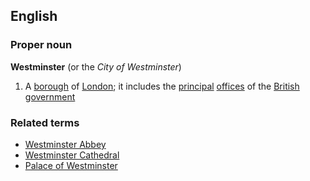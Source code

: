 ==English==
===Proper noun===
{{wikipediapar|City of Westminster}}
'''Westminster'''  (or the ''City of Westminster'')
#{{London}} A [[borough]] of [[London]]; it includes the [[principal]] [[office]]s of the [[British]] [[government]]

===Related terms===
*[[Westminster Abbey]]
*[[Westminster Cathedral]]
*[[Palace of Westminster]]